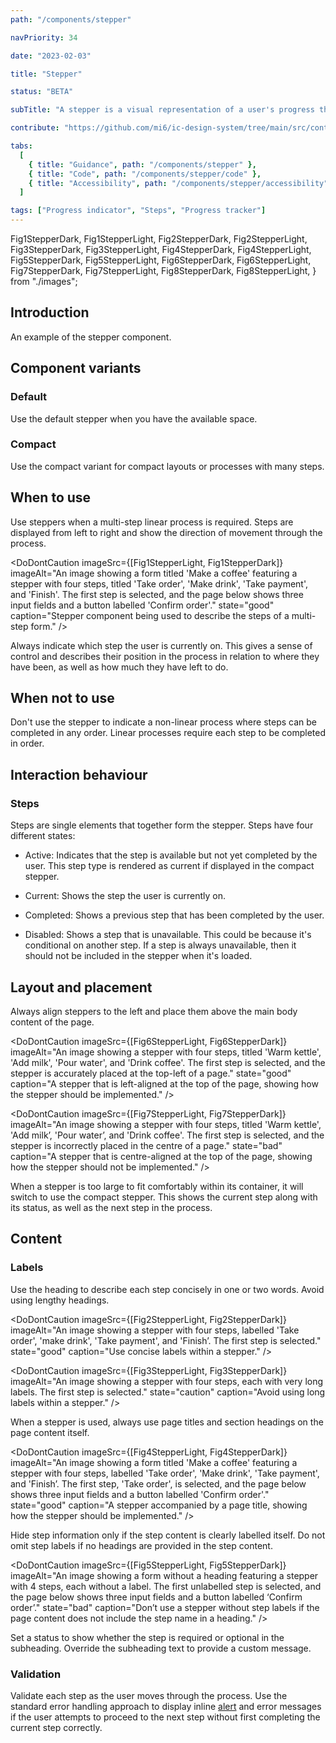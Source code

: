 ```yaml
---
path: "/components/stepper"

navPriority: 34

date: "2023-02-03"

title: "Stepper"

status: "BETA"

subTitle: "A stepper is a visual representation of a user's progress through a predefined set of steps in a linear process."

contribute: "https://github.com/mi6/ic-design-system/tree/main/src/content/structured/components/stepper"

tabs:
  [
    { title: "Guidance", path: "/components/stepper" },
    { title: "Code", path: "/components/stepper/code" },
    { title: "Accessibility", path: "/components/stepper/accessibility" },
  ]

tags: ["Progress indicator", "Steps", "Progress tracker"]
---
```


  Fig1StepperDark,
  Fig1StepperLight,
  Fig2StepperDark,
  Fig2StepperLight,
  Fig3StepperDark,
  Fig3StepperLight,
  Fig4StepperDark,
  Fig4StepperLight,
  Fig5StepperDark,
  Fig5StepperLight,
  Fig6StepperDark,
  Fig6StepperLight,
  Fig7StepperDark,
  Fig7StepperLight,
  Fig8StepperDark,
  Fig8StepperLight,
} from "./images";

## Introduction

An example of the stepper component.

<ComponentPreview>
  <IcStepper>
    <IcStep heading="Order coffee" type="completed" />
    <IcStep heading="Pay for order" type="current" />
    <IcStep heading="Collect" type="disabled" />
  </IcStepper>
</ComponentPreview>

## Component variants

### Default

Use the default stepper when you have the available space.

### Compact

Use the compact variant for compact layouts or processes with many steps.

## When to use

Use steppers when a multi-step linear process is required. Steps are displayed from left to right and show the direction of movement through the process.

<DoDontCaution
  imageSrc={[Fig1StepperLight, Fig1StepperDark]}
  imageAlt="An image showing a form titled 'Make a coffee' featuring a stepper with four steps, titled 'Take order', 'Make drink', 'Take payment', and 'Finish'. The first step is selected, and the page below shows three input fields and a button labelled 'Confirm order'."
  state="good"
  caption="Stepper component being used to describe the steps of a multi-step form."
/>

Always indicate which step the user is currently on. This gives a sense of control and describes their position in the process in relation to where they have been, as well as how much they have left to do.

## When not to use

Don't use the stepper to indicate a non-linear process where steps can be completed in any order. Linear processes require each step to be completed in order.

## Interaction behaviour

### Steps

Steps are single elements that together form the stepper. Steps have four different states:

- Active: Indicates that the step is available but not yet completed by the user. This step type is rendered as current if displayed in the compact stepper.

- Current: Shows the step the user is currently on.

- Completed: Shows a previous step that has been completed by the user.

- Disabled: Shows a step that is unavailable. This could be because it's conditional on another step. If a step is always unavailable, then it should not be included in the stepper when it's loaded.

<ComponentPreview>
  <IcStepper>
    <IcStep heading="Add details" type="completed" />
    <IcStep heading="Customer" type="current" />
    <IcStep heading="Upload" />
    <IcStep heading="Submit" type="disabled" />
  </IcStepper>
</ComponentPreview>

## Layout and placement

Always align steppers to the left and place them above the main body content of the page.

<DoDontCaution
  imageSrc={[Fig6StepperLight, Fig6StepperDark]}
  imageAlt="An image showing a stepper with four steps, titled 'Warm kettle', 'Add milk', 'Pour water', and 'Drink coffee'. The first step is selected, and the stepper is accurately placed at the top-left of a page."
  state="good"
  caption="A stepper that is left-aligned at the top of the page, showing how the stepper should be implemented."
/>

<DoDontCaution
  imageSrc={[Fig7StepperLight, Fig7StepperDark]}
  imageAlt="An image showing a stepper with four steps, titled 'Warm kettle', 'Add milk’, 'Pour water’, and 'Drink coffee'. The first step is selected, and the stepper is incorrectly placed in the centre of a page."
  state="bad"
  caption="A stepper that is centre-aligned at the top of the page, showing how the stepper should not be implemented."
/>

When a stepper is too large to fit comfortably within its container, it will switch to use the compact stepper. This shows the current step along with its status, as well as the next step in the process.

<DoubleDoDontCaution>
  <DoDontCaution
    imageSrc={[Fig8StepperLight, Fig8StepperDark]}
    imageAlt="A compact stepper showing the current step labelled 'warm kettle' and the next step label 'add milk'."
    state="good"
    caption="The compact stepper shows the current step as well as the next step in the process."
  />
</DoubleDoDontCaution>

## Content

### Labels

Use the heading to describe each step concisely in one or two words. Avoid using lengthy headings.

<DoDontCaution
  imageSrc={[Fig2StepperLight, Fig2StepperDark]}
  imageAlt="An image showing a stepper with four steps, labelled 'Take order', 'make drink', 'Take payment', and 'Finish’. The first step is selected."
  state="good"
  caption="Use concise labels within a stepper."
/>

<DoDontCaution
  imageSrc={[Fig3StepperLight, Fig3StepperDark]}
  imageAlt="An image showing a stepper with four steps, each with very long labels. The first step is selected."
  state="caution"
  caption="Avoid using long labels within a stepper."
/>

When a stepper is used, always use page titles and section headings on the page content itself.

<DoDontCaution
  imageSrc={[Fig4StepperLight, Fig4StepperDark]}
  imageAlt="An image showing a form titled 'Make a coffee' featuring a stepper with four steps, labelled 'Take order', 'Make drink', 'Take payment', and 'Finish’. The first step, 'Take order', is selected, and the page below shows three input fields and a button labelled 'Confirm order'."
  state="good"
  caption="A stepper accompanied by a page title, showing how the stepper should be implemented."
/>

Hide step information only if the step content is clearly labelled itself. Do not omit step labels if no headings are provided in the step content.

<DoDontCaution
  imageSrc={[Fig5StepperLight, Fig5StepperDark]}
  imageAlt="An image showing a form without a heading featuring a stepper with 4 steps, each without a label. The first unlabelled step is selected, and the page below shows three input fields and a button labelled ‘Confirm order’."
  state="bad"
  caption="Don’t use a stepper without step labels if the page content does not include the step name in a heading."
/>

Set a status to show whether the step is required or optional in the subheading. Override the subheading text to provide a custom message.

### Validation

Validate each step as the user moves through the process. Use the standard error handling approach to display inline [alert](/components/alert) and error messages if the user attempts to proceed to the next step without first completing the current step correctly.
